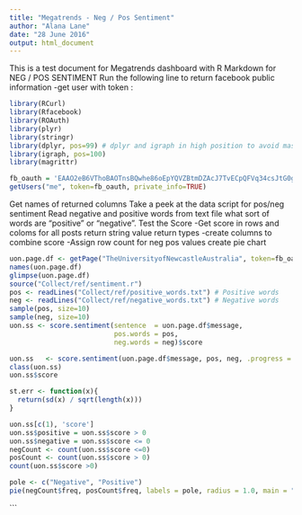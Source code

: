 ---
title: "Megatrends - Neg / Pos Sentiment"
author: "Alana Lane"
date: "28 June 2016"
output: html_document
---

This is a test document for Megatrends dashboard with R Markdown for NEG / POS SENTIMENT
Run the following line to return facebook public information -get user with token :
```{r np_authority}
library(RCurl)
library(Rfacebook)
library(ROAuth)
library(plyr)
library(stringr)
library(dplyr, pos=99) # dplyr and igraph in high position to avoid masking plyr.
library(igraph, pos=100)
library(magrittr)

fb_oauth = 'EAAO2eB6VThoBAOTnsBQwhe86oEpYQVZBtmDZAcJ7TvECpQFVq34csJtG0gLZBQWSSM4Mn4iqXjtUrHQnIHauJkKjkYoSmqWAPaZBlLhqSIIQZAZChLR5db72SyYKdNPREFF7bbc0YcWuxZAYWV1F8RbzospKWOwLb8ZD'
getUsers("me", token=fb_oauth, private_info=TRUE)

```

Get names of returned columns
Take a peek at the data
script for pos/neg sentiment 
Read negative and positive words from text file
what sort of words are "positive" or "negative".
Test the Score -Get score in rows and coloms for all posts
return string value
return types -create columns to combine score -Assign row count for neg pos values
create pie chart
```{r np_sentiment}

uon.page.df <- getPage("TheUniversityofNewcastleAustralia", token=fb_oauth, n=100, since=NULL, until=NULL, feed=TRUE)
names(uon.page.df) 
glimpse(uon.page.df) 
source("Collect/ref/sentiment.r")
pos <- readLines("Collect/ref/positive_words.txt") # Positive words
neg <- readLines("Collect/ref/negative_words.txt") # Negative words
sample(pos, size=10)
sample(neg, size=10)
uon.ss <- score.sentiment(sentence  = uon.page.df$message, 
                          pos.words = pos,        
                          neg.words = neg)$score  

uon.ss   <- score.sentiment(uon.page.df$message, pos, neg, .progress = 'text')
class(uon.ss)
uon.ss$score

st.err <- function(x){
  return(sd(x) / sqrt(length(x)))
}

uon.ss[c(1), 'score']
uon.ss$positive = uon.ss$score > 0
uon.ss$negative = uon.ss$score <= 0
negCount <- count(uon.ss$score <=0)
posCount <- count(uon.ss$score > 0)
count(uon.ss$score >0)

pole <- c("Negative", "Positive")
pie(negCount$freq, posCount$freq, labels = pole, radius = 1.0, main = "POS / NEG Sentiment @ UON", rep(1), col = terrain.colors(5))

```


```


